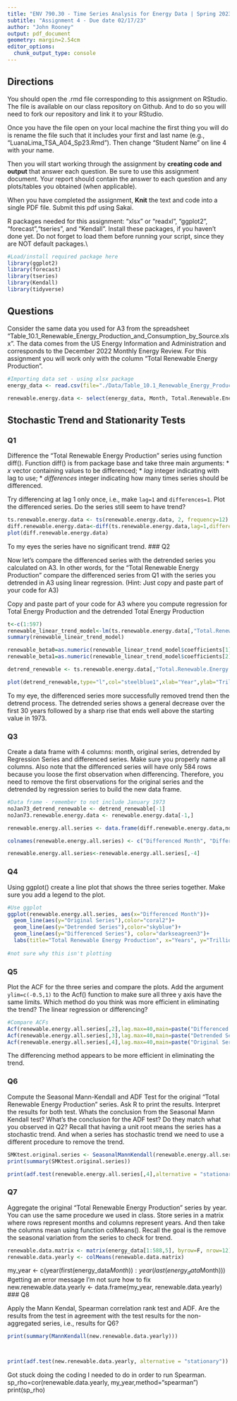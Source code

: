```yaml
---
title: "ENV 790.30 - Time Series Analysis for Energy Data | Spring 2023"
subtitle: "Assignment 4 - Due date 02/17/23"
author: "John Rooney"
output: pdf_document
geometry: margin=2.54cm
editor_options: 
  chunk_output_type: console
---
```

  
## Directions
  
You should open the .rmd file corresponding to this assignment on RStudio. The file is available on our class repository on Github. And to do so you will need to fork our repository and link it to your RStudio.  

Once you have the file open on your local machine the first thing you will do is rename the file such that it includes your first and last name (e.g., "LuanaLima_TSA_A04_Sp23.Rmd"). Then change "Student Name" on line 4 with your name. 

Then you will start working through the assignment by  **creating code and output** that answer each question. Be sure to use this assignment document. Your report should contain the answer to each question and any plots/tables you obtained (when applicable).

When you have completed the assignment, **Knit** the text and code into a single PDF file. Submit this pdf using Sakai. 

R packages needed for this assignment: "xlsx" or "readxl", "ggplot2", "forecast","tseries", and "Kendall". Install these packages, if you haven't done yet. Do not forget to load them before running your script, since they are NOT default packages.\\

```r
#Load/install required package here
library(ggplot2)
library(forecast)
library(tseries)
library(Kendall)
library(tidyverse)
```

## Questions 

Consider the same data you used for A3 from the spreadsheet "Table_10.1_Renewable_Energy_Production_and_Consumption_by_Source.xlsx". The data comes from the US Energy Information and Administration and corresponds to the December 2022 Monthly Energy Review. For this assignment you will work only with the column "Total Renewable Energy Production". 


```r
#Importing data set - using xlsx package
energy_data <- read.csv(file="./Data/Table_10.1_Renewable_Energy_Production_and_Consumption_by_Source-Edit.csv", header=TRUE,dec = ".",sep=",",stringsAsFactors = TRUE)

renewable.energy.data <- select(energy_data, Month, Total.Renewable.Energy.Production)

```


## Stochastic Trend and Stationarity Tests

### Q1

Difference the "Total Renewable Energy Production" series using function diff(). Function diff() is from package base and take three main arguments:
* *x* vector containing values to be differenced;
* *lag* integer indicating with lag to use;
* *differences* integer indicating how many times series should be differenced.

Try differencing at lag 1 only once, i.e., make `lag=1` and `differences=1`. Plot the differenced series. Do the series still seem to have trend?

```r
ts.renewable.energy.data <- ts(renewable.energy.data, 2, frequency=12)
diff.renewable.energy.data<-diff(ts.renewable.energy.data,lag=1,differences=1)
plot(diff.renewable.energy.data)
```
To my eyes the series have no significant trend. 
### Q2

Now let's compare the differenced series with the detrended series you calculated on A3. In other words, for the "Total Renewable Energy Production" compare the differenced series from Q1 with the series you detrended in A3 using linear regression. (Hint: Just copy and paste part of your code for A3)

Copy and paste part of your code for A3 where you compute regression for Total Energy Production and the detrended Total Energy Production

```r
t<-c(1:597)
renewable_linear_trend_model<-lm(ts.renewable.energy.data[,"Total.Renewable.Energy.Production"]~t)
summary(renewable_linear_trend_model)

renewable_beta0=as.numeric(renewable_linear_trend_model$coefficients[1])
renewable_beta1=as.numeric(renewable_linear_trend_model$coefficients[2])

detrend_renewable <- ts.renewable.energy.data[,"Total.Renewable.Energy.Production"]-(renewable_beta0+renewable_beta1*t)

plot(detrend_renewable,type="l",col="steelblue1",xlab="Year",ylab="Trillion Btu",main="Detrended Total Renewable Energy Production")
```
To my eye, the differenced series more successfully removed trend then the detrend process. The detrended series shows a general decrease over the first 30 years followed by a sharp rise that ends well above the starting value in 1973. 

### Q3
Create a data frame with 4 columns: month, original series, detrended by Regression Series and differenced series. Make sure you properly name all columns. Also note that the differenced series will have only 584 rows because you loose the first observation when differencing. Therefore, you need to remove the first observations for the original series and the detrended by regression series to build the new data frame.

```r
#Data frame - remember to not include January 1973
noJan73_detrend_renewable <- detrend_renewable[-1]
noJan73.renewable.energy.data <- renewable.energy.data[-1,]

renewable.energy.all.series <- data.frame(diff.renewable.energy.data,noJan73_detrend_renewable,noJan73.renewable.energy.data)

colnames(renewable.energy.all.series) <- c("Differenced Month", "Differenced Series", "Detrended Series", "Original Month", "Original Series")

renewable.energy.all.series<-renewable.energy.all.series[,-4]
```

### Q4
Using ggplot() create a line plot that shows the three series together. Make sure you add a legend to the plot.

```r
#Use ggplot
ggplot(renewable.energy.all.series, aes(x="Differenced Month"))+
  geom_line(aes(y="Original Series"),color="coral2")+
  geom_line(aes(y="Detrended Series"),color="skyblue")+
  geom_line(aes(y="Differenced Series"), color="darkseagreen3")+
  labs(title="Total Renewable Energy Production", x="Years", y="Trillion Btu")
  
#not sure why this isn't plotting
```

  
### Q5
Plot the ACF for the three series and compare the plots. Add the argument `ylim=c(-0.5,1)` to the Acf() function to make sure all three y axis have the same limits. Which method do you think was more efficient in eliminating the trend? The linear regression or differencing?

```r
#Compare ACFs
Acf(renewable.energy.all.series[,2],lag.max=40,main=paste("Differenced Series",sep=""))
Acf(renewable.energy.all.series[,3],lag.max=40,main=paste("Detrended Series",sep=""))
Acf(renewable.energy.all.series[,4],lag.max=40,main=paste("Original Series",sep=""))
```
The differencing method appears to be more efficient in eliminating the trend.

### Q6
Compute the Seasonal Mann-Kendall and ADF Test for the original "Total Renewable Energy Production" series. Ask R to print the results. Interpret the results for both test. Whats the conclusion from the Seasonal Mann Kendall test? What's the conclusion for the ADF test? Do they match what you observed in Q2? Recall that having a unit root means the series has a stochastic trend. And when a series has stochastic trend we need to use a different procedure to remove the trend.

```r
SMKtest.original.series <- SeasonalMannKendall(renewable.energy.all.series[,4])
print(summary(SMKtest.original.series))

print(adf.test(renewable.energy.all.series[,4],alternative = "stationary"))
```

### Q7

Aggregate the original "Total Renewable Energy Production" series by year. You can use the same procedure we used in class. Store series in a matrix where rows represent months and columns represent years. And then take the columns mean using function colMeans(). Recall the goal is the remove the seasonal variation from the series to check for trend. 

```r
renewable.data.matrix <- matrix(energy_data[1:588,5], byrow=F, nrow=12)
renewable.data.yearly <- colMeans(renewable.data.matrix)

```
my_year <- c(year(first(energy_data$Month)):year(last(energy_data$Month)))
#getting an error message I'm not sure how to fix
new.renewable.data.yearly <- data.frame(my_year, renewable.data.yearly)
### Q8

Apply the Mann Kendal, Spearman correlation rank test and ADF. Are the results from the test in agreement with the test results for the non-aggregated series, i.e., results for Q6?

```r
print(summary(MannKendall(new.renewable.data.yearly)))



print(adf.test(new.renewable.data.yearly, alternative = "stationary"))
```
Got stuck doing the coding I needed to do in order to run Spearman.
sp_rho=cor(renewable.data.yearly, my_year,method="spearman")
print(sp_rho)
